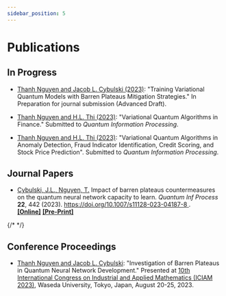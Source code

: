 ```yaml
---
sidebar_position: 5
---
```


# Publications

## In Progress

- [Thanh Nguyen and Jacob L. Cybulski (2023)](./projects.mdx#The-Impact-of-Barren-Plateaus-Mitigation-Strategy-on-the-Quantum-Neural-Network-Capacity-to-Learn): "Training Variational Quantum Models with Barren Plateaus Mitigation Strategies." In Preparation for journal submission (Advanced Draft).

- [Thanh Nguyen and H.L. Thi (2023)](./projects.mdx#Applications-of-Quantum-Algorithms-in-Finance): "Variational Quantum Algorithms in Finance." Submitted to *Quantum Information Processing*.

- [Thanh Nguyen and H.L. Thi (2023)](./projects.mdx#Applications-of-Quantum-Algorithms-in-Finance): "Variational Quantum Algorithms in Anomaly Detection, Fraud Indicator Identification, Credit Scoring, and Stock Price Prediction". Submitted to *Quantum Information Processing*.

## Journal Papers

- [Cybulski, J.L., Nguyen, T.](./projects.mdx#The-Impact-of-Barren-Plateaus-Mitigation-Strategy-on-the-Quantum-Neural-Network-Capacity-to-Learn) Impact of barren plateaus countermeasures on the quantum neural network capacity to learn. *Quantum Inf Process* **22**, 442 (2023). [https://doi.org/10.1007/s11128-023-04187-8 <Icon icon="fa-solid fa-arrow-up-right-from-square" width="1em"/>](https://doi.org/10.1007/s11128-023-04187-8). <br/>
[**[Online]**](https://link.springer.com/article/10.1007/s11128-023-04187-8)
[**[Pre-Print]**](../static/documents/papers/Effective_Dim_V3.0_2023_11_21_Accepted.pdf)

{/* <Icon icon="fa-solid fa-arrow-up-right-from-square" width="1em"/> */}

## Conference Proceedings

- [Thanh Nguyen and Jacob L. Cybulski](./projects.mdx#The-Impact-of-Barren-Plateaus-Mitigation-Strategy-on-the-Quantum-Neural-Network-Capacity-to-Learn): "Investigation of Barren Plateaus in Quantum Neural Network Development." Presented at [10th International Congress on Industrial and Applied Mathematics (ICIAM 2023)](https://iciam2023.org/accepted_ps#13568_Investigation_of_Barren_Plateaus_in_Quantum_Neural_Network_Development), Waseda University, Tokyo, Japan, August 20-25, 2023.